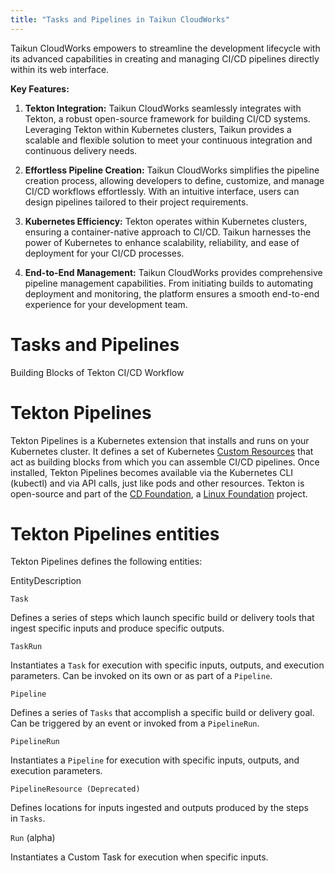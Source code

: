 ```yaml
---
title: "Tasks and Pipelines in Taikun CloudWorks"
---
```



Taikun CloudWorks empowers to streamline the development lifecycle with its advanced capabilities in creating and managing CI/CD pipelines directly within its web interface.

**Key Features:**

1. **Tekton Integration:** Taikun CloudWorks seamlessly integrates with Tekton, a robust open-source framework for building CI/CD systems. Leveraging Tekton within Kubernetes clusters, Taikun provides a scalable and flexible solution to meet your continuous integration and continuous delivery needs.

2. **Effortless Pipeline Creation:** Taikun CloudWorks simplifies the pipeline creation process, allowing developers to define, customize, and manage CI/CD workflows effortlessly. With an intuitive interface, users can design pipelines tailored to their project requirements.

3. **Kubernetes Efficiency:** Tekton operates within Kubernetes clusters, ensuring a container-native approach to CI/CD. Taikun harnesses the power of Kubernetes to enhance scalability, reliability, and ease of deployment for your CI/CD processes.

4. **End-to-End Management:** Taikun CloudWorks provides comprehensive pipeline management capabilities. From initiating builds to automating deployment and monitoring, the platform ensures a smooth end-to-end experience for your development team.

# Tasks and Pipelines

Building Blocks of Tekton CI/CD Workflow

# Tekton Pipelines[](https://taikun.cloud/docs/tasks-and-pipelines-in-taikun-cloudworks/#tekton-pipelines)

Tekton Pipelines is a Kubernetes extension that installs and runs on your Kubernetes cluster. It defines a set of Kubernetes [Custom Resources](https://kubernetes.io/docs/concepts/extend-kubernetes/api-extension/custom-resources/) that act as building blocks from which you can assemble CI/CD pipelines. Once installed, Tekton Pipelines becomes available via the Kubernetes CLI (kubectl) and via API calls, just like pods and other resources. Tekton is open-source and part of the [CD Foundation](https://cd.foundation/), a [Linux Foundation](https://www.linuxfoundation.org/projects/) project.

# Tekton Pipelines entities[](https://taikun.cloud/docs/tasks-and-pipelines-in-taikun-cloudworks/#tekton-pipelines-entities)

Tekton Pipelines defines the following entities:

EntityDescription

`Task`

Defines a series of steps which launch specific build or delivery tools that ingest specific inputs and produce specific outputs.

`TaskRun`

Instantiates a `Task` for execution with specific inputs, outputs, and execution parameters. Can be invoked on its own or as part of a `Pipeline`.

`Pipeline`

Defines a series of `Tasks` that accomplish a specific build or delivery goal. Can be triggered by an event or invoked from a `PipelineRun`.

`PipelineRun`

Instantiates a `Pipeline` for execution with specific inputs, outputs, and execution parameters.

`PipelineResource (Deprecated)`

Defines locations for inputs ingested and outputs produced by the steps in `Tasks`.

`Run` (alpha)

Instantiates a Custom Task for execution when specific inputs.